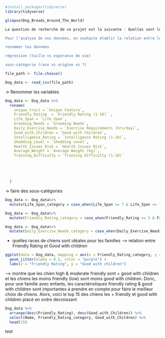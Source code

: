 ```{r}
#install.packages(tidyverse)
library(tidyverse)
```
```{r}

glimpse(Dog_Breads_Around_The_World)
```
```{r}
La question de recherche de ce projet est la suivante : Quelles sont les caractéristiques les plus importantes des différentes races de chiens et comment ces caractéristiques peuvent affecter la popularité et l’adaptabilité de l’animal dans certains contextes spécifiques ? L'objectif de cette analyse est d’aider la population à se renseigner quant aux particularités entourant chaque race de chien et à prendre des décisions éclairées lors de l’adoption.

Pour l’analyse de nos données, on souhaite établir la relation entre les différentes caractéristiques des races, par exemple, la taille. On s’attend à observer une popularité plus importante auprès des races qui présentent des comportements adaptés aux multiples contextes, par exemple, la cohabitation avec les enfants. De plus, on pose comme hypothèse que les races ayant des besoins médicaux moindres sont plus en demande. 

renommer les données

régression (taille vs esperance de vie)

sous-catégorie (race vs origine vs ?)
```





```{r}
file_path <- file.choose()

```
```{r}
Dog_data <- read_csv(file_path)
```

-> Renommer les variables

```{r}
Dog_data <- Dog_data %>%
  rename(
    unique_trait = `Unique Feature`,  
    Friendly_Rating  = `Friendly Rating (1-10)` ,    
    Life_Span = `Life Span`, 
    Grooming_Needs = `Grooming Needs`, 
    Daily_Exercise_Needs = `Exercise Requirements (hrs/day)`, 
    Good_with_Children = `Good with Children`, 
    Intelligence_Rating = `Intelligence Rating (1-10)`, 
    Shedding_Level = `Shedding Level`, 
    Health_Issues_Risk = `Health Issues Risk`, 
    Average_Weight = `Average Weight (kg)`, 
    Training_Difficulty = `Training Difficulty (1-10)`





  )
```

-> faire des sous-catégories

```{r}
Dog_data <- Dog_data%>%
  mutate(Life_Span_catégory = case_when(Life_Span >= 7 & Life_Span <= 10 ~ "courte", Life_Span >= 10 & Life_Span <= 13 ~ "moyenne", Life_Span > 13 ~ "longue"))
```

```{r}
Dog_data <- Dog_data%>%
  mutate(Friendly_Rating_category = case_when(Friendly_Rating >= 5 & Friendly_Rating <= 6 ~ "low", Friendly_Rating >= 7 & Friendly_Rating <= 8 ~ "moderate", Friendly_Rating >= 9 & Friendly_Rating <= 10 ~ "high"))
```


```{r}
Dog_data <- Dog_data%>%
  mutate(Daily_Exercise_Needs_category = case_when(Daily_Exercise_Needs <= 1.20 ~ "low", Daily_Exercise_Needs >= 1.40 & Daily_Exercise_Needs <= 2.20 ~ "moderate", Daily_Exercise_Needs >= 2.40 ~ "high"))
```

- quelles races de chiens sont idéales pour les familles 
--> relation entre Friendly Rating et Good with children
```{r}
ggplot(data = Dog_data, mapping = aes(x = Friendly_Rating_category, y = Good_with_Children)) +
  geom_jitter(alpha = 0.5, color = "purple") + 
  labs(x = "Friendly Rating", y = "Good with children")

```
--> montre que les chien high & moderate friendly sont + good with children et les chiens les moins friendly (low) sont moins good with children. Donc, pour une famille avec enfants, les caractéristiques friendly rating & good with children sont importantes à prendre en compte pour faire le meilleur choix de chiens. Alors, voici le top 15 des chiens les + friendly et good with children placé en ordre décroissant


```{r}
Dog_data %>%
  arrange(desc(Friendly_Rating), desc(Good_with_Children)) %>%
  select(Name, Friendly_Rating_category, Good_with_Children) %>%
  head(15)


```

test